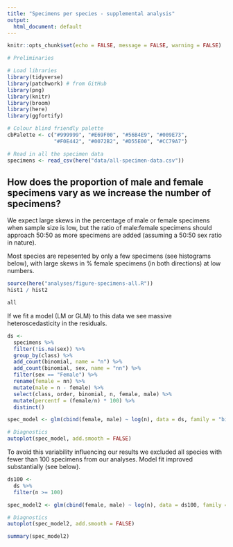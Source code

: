 ```yaml
---
title: "Specimens per species - supplemental analysis"
output:
  html_document: default
---
```

  
  ```r
knitr::opts_chunk$set(echo = FALSE, message = FALSE, warning = FALSE)
```

```r
# Preliminaries

# Load libraries
library(tidyverse)
library(patchwork) # from GitHub
library(png)
library(knitr)
library(broom)
library(here)
library(ggfortify)

# Colour blind friendly palette
cbPalette <- c("#999999", "#E69F00", "#56B4E9", "#009E73", 
               "#F0E442", "#0072B2", "#D55E00", "#CC79A7")

```

```r
# Read in all the specimen data
specimens <- read_csv(here("data/all-specimen-data.csv")) 
```

## How does the proportion of male and female specimens vary as we increase the number of specimens?
We expect large skews in the percentage of male or female specimens when sample size is low, but the ratio of male:female specimens should approach 50:50 as more specimens are added (assuming a 50:50 sex ratio in nature). 

Most species are repesented by only a few specimens (see histograms below), with large skews in % female specimens (in both directions) at low numbers.

```r
source(here("analyses/figure-specimens-all.R"))
hist1 / hist2
```
```r
all
```

If we fit a model (LM or GLM) to this data we see massive heteroscedasticity in the residuals.
```r
ds <-
  specimens %>%
  filter(!is.na(sex)) %>%
  group_by(class) %>%
  add_count(binomial, name = "n") %>%
  add_count(binomial, sex, name = "nn") %>%
  filter(sex == "Female") %>%
  rename(female = nn) %>%
  mutate(male = n - female) %>%
  select(class, order, binomial, n, female, male) %>%
  mutate(percentf = (female/n) * 100) %>%
  distinct()

spec_model <- glm(cbind(female, male) ~ log(n), data = ds, family = "binomial")

# Diagnostics
autoplot(spec_model, add.smooth = FALSE)

```

To avoid this variability influencing our results we excluded all species with fewer than 100 specimens from our analyses. Model fit improved substantially (see below).

```r
ds100 <- 
  ds %>%
  filter(n >= 100)

spec_model2 <- glm(cbind(female, male) ~ log(n), data = ds100, family = "binomial")

# Diagnostics
autoplot(spec_model2, add.smooth = FALSE)

summary(spec_model2)
```
